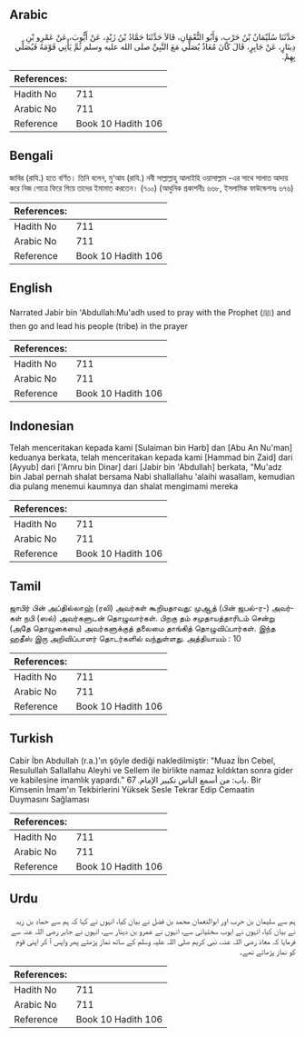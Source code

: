 ## Arabic


<div dir="rtl" lang="ar" style={{fontSize:'larger',backgroundColor:'#f8f9fa',padding:20}}>
حَدَّثَنَا سُلَيْمَانُ بْنُ حَرْبٍ، وَأَبُو النُّعْمَانِ، قَالاَ حَدَّثَنَا حَمَّادُ بْنُ زَيْدٍ، عَنْ أَيُّوبَ، عَنْ عَمْرِو بْنِ دِينَارٍ، عَنْ جَابِرٍ، قَالَ كَانَ مُعَاذٌ يُصَلِّي مَعَ النَّبِيِّ صلى الله عليه وسلم ثُمَّ يَأْتِي قَوْمَهُ فَيُصَلِّي بِهِمْ‏.‏
</div>
<div style={{backgroundColor:'#f8f9fa',padding:20, marginBottom: 10}}><table> <thead> <tr> <th>References:</th> <th></th> </tr> </thead> <tbody><tr><td>Hadith No</td><td>711</td></tr><tr><td>Arabic No</td><td>711</td></tr><tr><td>Reference</td><td>Book 10 Hadith 106</td></tr></tbody></table></div>

## Bengali


<div dir="ltr" lang="bn" style={{fontSize:'larger',backgroundColor:'#f8f9fa',padding:20}}>
জাবির (রাযি.) হতে বর্ণিত। তিনি বলেন, মু‘আয (রাযি.) নবী সাল্লাল্লাহু আলাইহি ওয়াসাল্লাম -এর সাথে সালাত আদায় করে নিজ গোত্রে ফিরে গিয়ে তাদের ইমামাত করতেন। (৭০০) (আধুনিক প্রকাশনীঃ ৬৬৮, ইসলামিক ফাউন্ডেশনঃ ৬৭৬)
</div>
<div style={{backgroundColor:'#f8f9fa',padding:20, marginBottom: 10}}><table> <thead> <tr> <th>References:</th> <th></th> </tr> </thead> <tbody><tr><td>Hadith No</td><td>711</td></tr><tr><td>Arabic No</td><td>711</td></tr><tr><td>Reference</td><td>Book 10 Hadith 106</td></tr></tbody></table></div>

## English


<div dir="ltr" lang="en" style={{fontSize:'larger',backgroundColor:'#f8f9fa',padding:20}}>
Narrated Jabir bin 'Abdullah:Mu'adh used to pray with the Prophet (ﷺ) and then go and lead his people (tribe) in the prayer
</div>
<div style={{backgroundColor:'#f8f9fa',padding:20, marginBottom: 10}}><table> <thead> <tr> <th>References:</th> <th></th> </tr> </thead> <tbody><tr><td>Hadith No</td><td>711</td></tr><tr><td>Arabic No</td><td>711</td></tr><tr><td>Reference</td><td>Book 10 Hadith 106</td></tr></tbody></table></div>

## Indonesian


<div dir="ltr" lang="id" style={{fontSize:'larger',backgroundColor:'#f8f9fa',padding:20}}>
Telah menceritakan kepada kami [Sulaiman bin Harb] dan [Abu An Nu'man] keduanya berkata, telah menceritakan kepada kami [Hammad bin Zaid] dari [Ayyub] dari ['Amru bin Dinar] dari [Jabir bin 'Abdullah] berkata, "Mu'adz bin Jabal pernah shalat bersama Nabi shallallahu 'alaihi wasallam, kemudian dia pulang menemui kaumnya dan shalat mengimami mereka
</div>
<div style={{backgroundColor:'#f8f9fa',padding:20, marginBottom: 10}}><table> <thead> <tr> <th>References:</th> <th></th> </tr> </thead> <tbody><tr><td>Hadith No</td><td>711</td></tr><tr><td>Arabic No</td><td>711</td></tr><tr><td>Reference</td><td>Book 10 Hadith 106</td></tr></tbody></table></div>

## Tamil


<div dir="ltr" lang="ta" style={{fontSize:'larger',backgroundColor:'#f8f9fa',padding:20}}>
ஜாபிர் பின் அப்தில்லாஹ் (ரலி) அவர்கள் கூறியதாவது: முஆத் (பின் ஜபல்-ர-) அவர்கள் நபி (ஸல்) அவர்களுடன் தொழுவார்கள். பிறகு தம் சமுதாயத்தாரிடம் சென்று (அதே தொழுகையை) அவர்களுக்குத் தலைமை தாங்கித் தொழுவிப்பார்கள். இந்த ஹதீஸ் இரு அறிவிப்பாளர் தொடர்களில் வந்துள்ளது. அத்தியாயம் : 10
</div>
<div style={{backgroundColor:'#f8f9fa',padding:20, marginBottom: 10}}><table> <thead> <tr> <th>References:</th> <th></th> </tr> </thead> <tbody><tr><td>Hadith No</td><td>711</td></tr><tr><td>Arabic No</td><td>711</td></tr><tr><td>Reference</td><td>Book 10 Hadith 106</td></tr></tbody></table></div>

## Turkish


<div dir="ltr" lang="tr" style={{fontSize:'larger',backgroundColor:'#f8f9fa',padding:20}}>
Cabir İbn Abdullah (r.a.)'ın şöyle dediği nakledilmiştir: "Muaz İbn Cebel, Resulullah Sallallahu Aleyhi ve Sellem ile birlikte namaz kıldıktan sonra gider ve kabilesine imamlık yapardı." باب: من أسمع الناس تكبير الإمام. 67. Bir Kimsenin İmam'ın Tekbirlerini Yüksek Sesle Tekrar Edip Cemaatin Duymasını Sağlaması
</div>
<div style={{backgroundColor:'#f8f9fa',padding:20, marginBottom: 10}}><table> <thead> <tr> <th>References:</th> <th></th> </tr> </thead> <tbody><tr><td>Hadith No</td><td>711</td></tr><tr><td>Arabic No</td><td>711</td></tr><tr><td>Reference</td><td>Book 10 Hadith 106</td></tr></tbody></table></div>

## Urdu


<div dir="rtl" lang="ur" style={{fontSize:'larger',backgroundColor:'#f8f9fa',padding:20}}>
ہم سے سلیمان بن حرب اور ابوالنعمان محمد بن فضل نے بیان کیا، انہوں نے کہا کہ ہم سے حماد بن زید نے بیان کیا، انہوں نے ایوب سختیانی سے، انہوں نے عمرو بن دینار سے، انہوں نے جابر رضی اللہ عنہ سے فرمایا کہ معاذ رضی اللہ عنہ، نبی کریم صلی اللہ علیہ وسلم کے ساتھ نماز پڑھتے پھر واپس آ کر اپنی قوم کو نماز پڑھاتے تھے۔
</div>
<div style={{backgroundColor:'#f8f9fa',padding:20, marginBottom: 10}}><table> <thead> <tr> <th>References:</th> <th></th> </tr> </thead> <tbody><tr><td>Hadith No</td><td>711</td></tr><tr><td>Arabic No</td><td>711</td></tr><tr><td>Reference</td><td>Book 10 Hadith 106</td></tr></tbody></table></div>